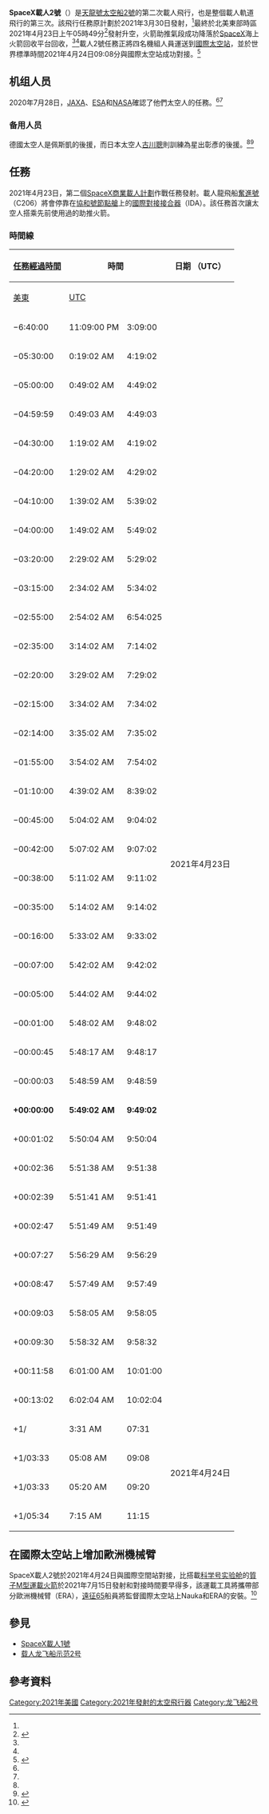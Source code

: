 {{Expand language|1=en|time=2020-11-15T06:15:45+00:00}}
{{NoteTA
|G1=Aero
|T=zh-hans: SpaceX载人2号; zh-hant: SpaceX載人2號;
|1 = zh-cn:协调世界时; zh-tw:世界協調時間; zh-mo:世界協調時; zh-hk:協調世界時;
|2=zh-hans:龙飞船; zh-hant:天龍號太空船;
}}
{{UTC time|北美东部时区|-4:00}}
{{Infobox spaceflight
| name = SpaceX載人2號
| image = Crew-2 On Pad.jpg
| image_caption = 奮進號发射前
| image_size = 290px

| mission_type = [[国际空间站|ISS]]載人運輸
| operator = [[SpaceX|SpaceX]]
| COSPAR_ID = 
| SATCAT = 
| mission_duration = {{time interval|23 April 2021, 09:49:02|9 November 2021, 03:33:16|show=dhm}}

| spacecraft = [[天龍號太空船2號|天龍號太空船2號]] [[載人龍飛船C206|奮進號]]
| manufacturer = [[SpaceX|SpaceX]]
| launch_mass = {{cvt|6000|kg}}
| landing_mass = {{cvt|3000|kg}}
| launch_date = 2021年4月23日 09:49:02 ([[UTC|UTC]])

| launch_rocket = [[獵鷹9號Block_5|獵鷹9號Block 5]]
| launch_site = [[KSC|KSC]] [[LC-39A|LC-39A]]
| launch_contractor = [[SpaceX|SpaceX]]

| landing_date = 2021年11月9日 03:33:16 ([[UTC|UTC]])
| landing_site = [[墨西哥湾|墨西哥湾]]

| crew_size = 4
| crew_members = {{Unbulleted list|
|{{tsl|en|Shane Kimbrough|沙恩·金布羅}}
|{{tsl|en|K. Megan McArthur|梅根·麥克阿瑟}}
|[[星出彰彥|星出彰彥]]
|[[托马斯·佩斯凯|托马斯·佩斯凯]]
}}
| crew_EVAs             = 4
| crew_EVA_duration     = 27小时22分

| crew_photo = SpaceX Crew-2 crew.jpg
| crew_photo_caption = 麥克阿瑟、佩斯凱、彰彥和金布羅（由左至右）

| docking = {{Infobox spaceflight/Dock
 | docking_target = [[國際太空站|國際太空站]]
 | docking_type = 對接
 | docking_port = [[和谐号节点舱|和谐号节点舱]] 前段
 | docking_date = 2021年4月24日 09:08 ([[UTC|UTC]])

 | undocking_date = 2021年7月21日 10:45 ([[UTC|UTC]])
 | time_docked = {{time interval|2021-04-24 09:08|2021-07-21 10:45|show=dhm}}
 }}
{{Infobox spaceflight/Dock
 | docking_target = [[國際太空站|國際太空站]]再次
 | docking_type = 對接
 | docking_port = [[和谐号节点舱|和谐号节点舱]] 天顶 
 | docking_date = 2021年7月21日 11:36 ([[UTC|UTC]])
 | undocking_date = 2021年11月8日 19:05 ([[UTC|UTC]])
 | time_docked = {{time interval|21 July 2021, 11:36|8 November 2021 19:05|show=dhm}} 
}}
| orbit_reference = [[地心軌道|地心軌道]]
| orbit_regime = [[近地軌道|近地軌道]]
| orbit_inclination = 51.66°
| apsis = gee

| insignia = SpaceX Crew-2 logo.png
| insignia_caption = SpaceX載人2號任務logo
| insignia_size = 200px

| programme = '''[[商業載人計劃|商業載人計劃]]'''
| previous_mission = [[SpaceX載人1號|SpaceX載人1號]]
| next_mission = [[SpaceX載人3號|SpaceX載人3號]]

| programme2 = '''[[龙飞船2号#发射清单|龙飞船载人飞行]]'''
| previous_mission2 = [[SpaceX載人1號|SpaceX載人1號]]
| next_mission2 = [[靈感4號|靈感4號]]
}}
'''SpaceX載人2號'''（{{lang-en|SpaceX Crew-2}}）是[[天龍號太空船2號|天龍號太空船2號]]的第二次載人飛行，也是整個載人軌道飛行的第三次。該飛行任務原計劃於2021年3月30日發射，<ref name="SFN20200831"/>最終於北美東部時區2021年4月23日上午05時49分<ref>{{Cite web|title=Crew-2: NASA, SpaceX Reschedule Launch for Friday at 5:49 a.m. EDT – Commercial Crew Program|url=https://blogs.nasa.gov/commercialcrew/2021/04/21/crew-2-nasa-spacex-reschedule-launch-for-friday-at-549-a-m-edt/|accessdate=2021-04-26|work=blogs.nasa.gov|language=en-US|archive-date=2021-06-08|archive-url=https://web.archive.org/web/20210608202339/https://blogs.nasa.gov/commercialcrew/2021/04/21/crew-2-nasa-spacex-reschedule-launch-for-friday-at-549-a-m-edt/}}</ref>發射升空，火箭助推氣段成功降落於[[SpaceX|SpaceX]]海上火箭回收平台回收，<ref name="Teslarati02"/><ref name="ComSpaceAgree"/>載人2號任務正將四名機組人員運送到[[國際太空站|國際太空站]]，並於世界標準時間2021年4月24日09:08分與國際太空站成功對接。<ref>{{Cite web|title=SpaceX's first reused Crew Dragon docks at space station with four Crew-2 astronauts|url=https://www.space.com/spacex-crew-2-dragon-space-station-docking-success|date=2021-04-24|work=Space.com|language=en|access-date=2021-04-24|archive-date=2021-05-26|archive-url=https://web.archive.org/web/20210526172128/https://www.space.com/spacex-crew-2-dragon-space-station-docking-success}}</ref>

==机组人员==
2020年7月28日，[[宇宙航空研究開發機構|JAXA]]、[[欧洲空间局|ESA]]和[[美国国家航空航天局|NASA]]確認了他們太空人的任務。<ref name="JAXA Crew Announcement" /><ref name="ESA20200728" />{{Spaceflight crew
| crew = prime
| terminology = 宇航员
| position1 = 指令长
| crew1_up = {{Flagicon|USA}} {{tsl|en|Shane Kimbrough|沙恩·金布羅}}
| flights1_up = 3
| agency1_up = [[美国国家航空航天局|NASA]]
| expedition1_up = [[远征65|远征65]]/{{tsl|en|Expedition 66|远征66|66}}
| position2 = 飞行员
| crew2_up = {{Flagicon|USA}} {{tsl|en|K. Megan McArthur|梅根·麥克阿瑟}}
| flights2_up = 2
| agency2_up = [[美国国家航空航天局|NASA]]
| expedition2_up = 遠征65/66
| position3 = 任务专家1
| crew3_up = {{Flagicon|Japan}} [[星出彰彥|星出彰彥]]
| flights3_up = 3
| agency3_up = [[宇宙航空研究開發機構|JAXA]]
| expedition3_up = 遠征65/66
| position4 = 任务专家2
| crew4_up = {{Flagicon|France}} [[托马斯·佩斯凯|托马斯·佩斯凯]]
| flights4_up = 2
| agency4_up = [[欧洲空间局|ESA]]
| expedition4_up = 遠征65/66
}}
===备用人员===
德國太空人{{tsl|en|Matthias Maurer|馬提亞斯·毛雷爾}}是佩斯凱的後援，而日本太空人[[古川聰|古川聰]]則訓練為星出彰彥的後援。<ref name="ESA20200728" /><ref>{{Cite web|title="JAXA has announced long stay visits to the ISS for 2022 and 2023"|url=https://twitter.com/shuttlealmanac/status/1329610072368898048|accessdate=2021-04-24|date=2021-11-19|publisher=Twitter|archive-date=2021-05-24|archive-url=https://web.archive.org/web/20210524103304/https://twitter.com/shuttlealmanac/status/1329610072368898048}}</ref>
{{Spaceflight crew
| crew = backup
| terminology = 宇航员
| position1 = 指令长
| crew1_up = 未分配
| flights1_up = 
| agency1_up = 
| expedition1_up = 
| position2 = 飞行员
| crew2_up = 未分配
| flights2_up = 
| agency2_up = 
| expedition2_up = 
| position3 = 任务专家1
| crew3_up = {{Flagicon|JPN}} [[古川聰|古川聰]]
| flights3_up = 
| agency3_up = [[宇宙航空研究開發機構|JAXA]]
| expedition3_up = 
| position4 = 任务专家2
| crew4_up = {{Flagicon|GER}} {{tsl|en|Matthias Maurer|馬提亞斯·毛雷爾}}
| flights4_up = 
| agency4_up = [[欧洲空间局|ESA]]
| expedition4_up = 
}}

== 任務 ==
2021年4月23日，第二個[[SpaceX|SpaceX]][[商業載人計劃|商業載人計劃]]作戰任務發射。載人龍飛船[[載人龍飛船C206|奮進號]]（C206）將會停靠在[[和谐号节点舱|協和號節點艙]]上的[[國際對接接合器|國際對接接合器]]（IDA）。該任務首次讓太空人搭乘先前使用過的助推火箭。


=== 時間線 ===
{| class="wikitable"
! rowspan="2" |[[任務經過時間|任務經過時間]]
! colspan="2" |時間
! rowspan="2" |日期
（UTC）
! rowspan="2" |事件<ref name="NASA">{{cite web|title=Mission Timeline for Launch Thursday, April 23 at 5:49:02 EST|url=https://spaceflightnow.com/2021/04/22/crew-2-mission-timeline/|publisher=Spaceflightnow.com|access-date=2021-05-01|archive-date=2021-05-24|archive-url=https://web.archive.org/web/20210524103257/https://spaceflightnow.com/2021/04/22/crew-2-mission-timeline/}}</ref>
|-
![[北美东部时区|美東]]
![[协调世界时|UTC]]
|-
|−6:40:00
|11:09:00 PM
|3:09:00
| rowspan="38" style="text-align:center" |2021年4月23日
|喚醒人員
|-
|−05:30:00
|0:19:02 AM
|4:19:02
|CE啟動準備就緒簡報
|-
|−05:00:00
|0:49:02 AM
|4:49:02
|在控制台上啟動班次
|-
|−04:59:59
|0:49:03 AM
|4:49:03
|Dragon IMU對齊並配置為啟動
|-
|−04:30:00
|1:19:02 AM
|4:19:02
|Dragon[[裝藥|裝藥]]加壓
|-
|−04:20:00
|1:29:02 AM
|4:29:02
|人員天氣簡介
|-
|−04:10:00
|1:39:02 AM
|5:39:02
|人員交接
|-
|−04:00:00
|1:49:02 AM
|5:49:02
|著裝和檢查
|-
|−03:20:00
|2:29:02 AM
|5:29:02
|人員走出[[尼爾·阿姆斯壯作戰和檢查大樓|尼爾·阿姆斯壯作戰和檢查大樓]]
|-
|−03:15:00
|2:34:02 AM
|5:34:02
|人員運送到[[肯尼迪航天中心39号发射台#LC-39A发射|39A發射台]]（[[肯尼迪航天中心39号发射台#LC-39A发射|LC-39A]]）
|-
|−02:55:00
|2:54:02 AM
|6:54:025
|人員到達護墊
|-
|−02:35:00
|3:14:02 AM
|7:14:02
|人員進入
|-
|−02:20:00
|3:29:02 AM
|7:29:02
|通訊檢查
|-
|−02:15:00
|3:34:02 AM
|7:34:02
|確認座椅旋轉準備就緒
|-
|−02:14:00
|3:35:02 AM
|7:35:02
|套裝洩漏檢查
|-
|−01:55:00
|3:54:02 AM
|7:54:02
|艙口蓋關閉
|-
|−01:10:00
|4:39:02 AM
|8:39:02
|[[ISS|ISS]]狀態上傳到Dragon
|-
|−00:45:00
|5:04:02 AM
|9:04:02
|[[SpaceX|SpaceX]]發射指揮校驗燃料裝載
|-
|−00:42:00
|5:07:02 AM
|9:07:02
|人員接駁臂縮回
|-
|−00:38:00
|5:11:02 AM
|9:11:02
|Dragon[[发射逃逸系统|发射逃逸系统]]已裝備
|-
|−00:35:00
|5:14:02 AM
|9:14:02
|[[RP-1|RP-1]]（火箭級煤油）開始加載；第一階段[[液氧|LOX]]（液氧）開始加載
|-
|−00:16:00
|5:33:02 AM
|9:33:02
|第二階段LOX開始加載。
|-
|−00:07:00
|5:42:02 AM
|9:42:02
|[[獵鷹9號運載火箭|獵鷹9號]]在發射前開始冷卻發動機
|-
|−00:05:00
|5:44:02 AM
|9:44:02
|Dragon過渡到內部功率
|-
|−00:01:00
|5:48:02 AM
|9:48:02
|飛行指揮電腦開始在發射前最後檢查；推進劑增壓至

飛行壓力開始。
|-
|−00:00:45
|5:48:17 AM
|9:48:17
|SpaceX發射指揮校驗是否可以發射
|-
|−00:00:03
|5:48:59 AM
|9:48:59
|發動機控制台命令[[梅林火箭發動機|發動機]]點火程序開始
|-
|'''+00:00:00'''
|'''5:49:02 AM'''
|'''9:49:02'''
|'''升空'''
|-
| +00:01:02
|5:50:04 AM
|9:50:04
|[[最大Q點|最大Q點]]（機械承受最大動態壓力的瞬間）
|-
| +00:02:36
|5:51:38 AM
|9:51:38
|第一階段主發動機截止 (MECO)
|-
| +00:02:39
|5:51:41 AM
|9:51:41
|第一階段和第二階段分離
|-
| +00:02:47
|5:51:49 AM
|9:51:49
|第二級發動機啟動
|-
| +00:07:27
|5:56:29 AM
|9:56:29
|第一階段再入推進
|-
| +00:08:47
|5:57:49 AM
|9:57:49
|第二階段發動機截止 (SECO-1)
|-
| +00:09:03
|5:58:05 AM
|9:58:05
|第一階段著陸燃燒
|-
| +00:09:30
|5:58:32 AM
|9:58:32
|第一階段著陸
|-
| +00:11:58
|6:01:00 AM
|10:01:00
|載人龍飛船脫離第二階段
|-
| +00:13:02
|6:02:04 AM
|10:02:04
|Dragon[[鼻錐|鼻錐]]打開程序開始
|-
| +1/
|3:31 AM
|07:31
| rowspan="4" style="text-align:center" |2021年4月24日
|Dragon進入與國際太空站對接的最後階段<ref>{{cite web|title=NASA TV Covers SpaceX Crew-2 Docking to Station Today|url=https://blogs.nasa.gov/spacestation/2021/04/24/nasa-tv-covers-spacex-crew-2-docking-to-station-today/|date=2021-04-24|last=Garcia|first=Mark|access-date=2021-04-24|website=blogs.nasa|archive-date=2021-05-24|archive-url=https://web.archive.org/web/20210524103258/https://blogs.nasa.gov/spacestation/2021/04/24/nasa-tv-covers-spacex-crew-2-docking-to-station-today/}} {{PD-notice}}</ref>
|-
| +1/03:33
|05:08 AM
|09:08
|軟捕獲到國際太空站<ref>{{Cite web|title=SpaceX Crew Dragon Endeavour docks with ISS: NASA TV|url=https://www.france24.com/en/live-news/20210424-spacex-crew-dragon-endeavour-docks-with-iss-nasa-tv|publisher=france24.com|access-date=2021-04-24|archive-date=2021-05-24|archive-url=https://web.archive.org/web/20210524103324/https://www.france24.com/en/live-news/20210424-spacex-crew-dragon-endeavour-docks-with-iss-nasa-tv}}</ref>
|-
| +1/03:33
|05:20 AM
|09:20
|Dragon對接上國際太空站<ref>{{cite web|title=Crew Dragon Docks to Station, Hatches Open Soon|url=https://blogs.nasa.gov/crew-2/2021/04/24/crew-dragon-docks-to-station-day-after-launch/|date=2021-04-24|last=Cawley|first=James|access-date=2020-12-13|website=blogs.nasa|archive-date=2021-06-10|archive-url=https://web.archive.org/web/20210610103844/https://blogs.nasa.gov/crew-2/2021/04/24/crew-dragon-docks-to-station-day-after-launch/}} {{PD-notice}}</ref>
|-
| +1/05:34
|7:15 AM
|11:15
|艙口蓋開啟<ref>{{cite web|title=Hatches Open, Crew Dragon Astronauts Join Expedition 64|url=https://blogs.nasa.gov/commercialcrew/2020/11/17/hatches-open-crew-dragon-astronauts-join-expedition-64/|date=2020-11-17|last=Cawley|first=James|access-date=2020-12-13|website=blogs.nasa|archive-date=2021-05-24|archive-url=https://web.archive.org/web/20210524103303/https://blogs.nasa.gov/commercialcrew/2020/11/17/hatches-open-crew-dragon-astronauts-join-expedition-64/}} {{PD-notice}}</ref>
|}

== 在國際太空站上增加歐洲機械臂 ==
SpaceX載人2號於2021年4月24日與國際空間站對接，比搭載[[科学号实验舱|科学号实验舱]]的[[質子M型運載火箭|質子M型運載火箭]]於2021年7月15日發射和對接時間要早得多，該運載工具將攜帶部分歐洲機械臂（ERA），[[遠征65|遠征65]]船員將監督國際太空站上Nauka和ERA的安裝。<ref>{{Cite web|title=Soyuz MS-18 launch marks 60 years of human spaceflight|url=https://www.nasaspaceflight.com/2021/04/soyuz-ms18-launch-docking/|accessdate=2021-05-01|date=2021-04-08|last=Davenport|first=Justin|work=NASASpaceFlight.com|language=en-US|archive-date=2021-05-24|archive-url=https://web.archive.org/web/20210524002854/https://www.nasaspaceflight.com/2021/04/soyuz-ms18-launch-docking/}}</ref>

==參見==
*[[SpaceX載人1號|SpaceX載人1號]]
*[[载人龙飞船示范2号|载人龙飞船示范2号]]

== 參考資料 ==
{{Reflist|2|refs=

<ref name="SFN20200831">{{cite web|title=Launch Schedule|url=https://spaceflightnow.com/launch-schedule/|accessdate=2020-09-01|date=2020-08-31|last=Clark|first=Stephen|publisher=Spaceflight Now|archiveurl=https://web.archive.org/web/20180816161152/https://spaceflightnow.com/launch-schedule/|archivedate=2018-08-16|dead-url=no}}</ref>

<ref name="Teslarati02">{{cite web|title=SpaceX wins NASA approval to launch astronauts on reused rockets and spacecraft|url=https://www.teslarati.com/spacex-nasa-astronaut-launch-rocket-reuse-approval/|accessdate=2020-06-10|date=2020-06-09|last=Ralph|first=Eric|work=teslarati.com}}</ref>

<ref name="ComSpaceAgree">{{cite web|title=NASA SpaceX Agreement, change for capsule reuse|url=https://beta.sam.gov/awards/90121604+IDV|accessdate=2020-07-24|author=NASA|date=2020-05-15|work=beta.sam.gov}} {{PD-notice}}</ref>

<ref name="JAXA Crew Announcement">{{cite web|title=JAXA星出彰彦宇宙飛行士の国際宇宙ステーション（ISS）長期滞在 搭乗機決定について|url=https://www.jaxa.jp/press/2020/07/20200728-1_j.html|accessdate=2020-07-28|date=2020-07-28|work=jaxa.jp|language=ja}}</ref>

<ref name="ESA20200728">{{cite web|title=Thomas Pesquet first ESA astronaut to ride a Dragon to space|url=https://www.esa.int/Science_Exploration/Human_and_Robotic_Exploration/Thomas_Pesquet_first_ESA_astronaut_to_ride_a_Dragon_to_space//|accessdate=2020-07-28|date=2020-07-28|publisher=ESA Science and Exploration|archiveurl=https://web.archive.org/web/20200728133726/https://www.esa.int/Science_Exploration/Human_and_Robotic_Exploration/Thomas_Pesquet_first_ESA_astronaut_to_ride_a_Dragon_to_space|archivedate=2020-07-28|dead-url=no}}</ref>

}}
{{Portal bar|航天}}
{{Manned ISS flight}}
{{SpaceX}}
{{SpaceX Dragon}}

[[Category:2021年美國|Category:2021年美國]]
[[Category:2021年發射的太空飛行器|Category:2021年發射的太空飛行器]]
[[Category:龙飞船2号|Category:龙飞船2号]]